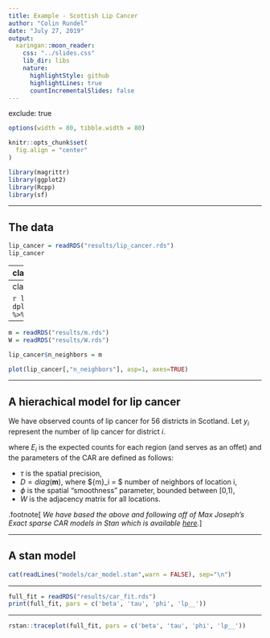 ```yaml
---
title: Example - Scottish Lip Cancer
author: "Colin Rundel"
date: "July 27, 2019"
output:
  xaringan::moon_reader:
    css: "../slides.css"
    lib_dir: libs
    nature:
      highlightStyle: github
      highlightLines: true
      countIncrementalSlides: false
---
```

exclude: true

```r
options(width = 80, tibble.width = 80)

knitr::opts_chunk$set(
  fig.align = "center"
)

library(magrittr)
library(ggplot2)
library(Rcpp)
library(sf)
```

---

## The data


```r
lip_cancer = readRDS("results/lip_cancer.rds")
lip_cancer
```

---
class: middle

.pull-left[
```r
lip_cancer %>% dplyr::transmute(log(Observed)) %>% plot(asp=1, breaks=seq(0,5,0.5), axes=TRUE)
```
]

.pull-right[
```r
lip_cancer %>% dplyr::transmute(log(Expected)) %>% plot(asp=1, breaks=seq(0,5,0.5), axes=TRUE)
```
]

---
class: middle

```r
lip_cancer %>% dplyr::transmute(Observed/Expected) %>% plot(asp=1, axes=TRUE)
```

---

```r
m = readRDS("results/m.rds")
W = readRDS("results/W.rds")

lip_cancer$n_neighbors = m

plot(lip_cancer[,"n_neighbors"], asp=1, axes=TRUE)
```

---

## A hierachical model for lip cancer 

We have observed counts of lip cancer for 56 districts in Scotland. Let $y_i$ represent the number of lip cancer for district $i$.

\begin{aligned}
y_i &\sim \text{Poisson}(\lambda_i) \\
\\
\log(\lambda_i) &= \log(E_i) + x_i \beta + \omega_i \\
\\
\boldsymbol{\omega} &\sim \mathcal{N}(\boldsymbol{0},~[\tau(\boldsymbol{D}-\phi\,\boldsymbol{W})]^{-1})
\end{aligned}


where $E_i$ is the expected counts for each region (and serves as an offet) and the parameters of the CAR are defined as follows:

* $\tau$ is the spatial precision,
* $D = \mathit{diag}(\boldsymbol{m})$, where $\{m\}_i = $ number of neighbors of location i,
* $\phi$ is the spatial "smoothness" parameter, bounded between [0,1),
* $W$ is the adjacency matrix for all locations.


.footnote[
*We have based the above and following off of Max Joseph's Exact sparse CAR models in Stan which is available [here](http://mc-stan.org/users/documentation/case-studies/mbjoseph-CARStan.html).*
]

---

## A stan model

```r
cat(readLines("models/car_model.stan",warn = FALSE), sep="\n")
```

---

```r
full_fit = readRDS("results/car_fit.rds")
print(full_fit, pars = c('beta', 'tau', 'phi', 'lp__'))
```

---

```r
rstan::traceplot(full_fit, pars = c('beta', 'tau', 'phi', 'lp__'))
```

